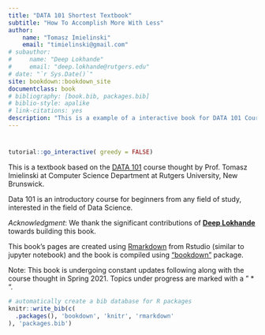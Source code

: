 --- 
title: "DATA 101 Shortest Textbook"
subtitle: "How To Accomplish More With Less"
author: 
    name: "Tomasz Imielinski"
    email: "timielinski@gmail.com"
# subauthor: 
#     name: "Deep Lokhande"
#     email: "deep.lokhande@rutgers.edu"
# date: "`r Sys.Date()`"
site: bookdown::bookdown_site
documentclass: book
# bibliography: [book.bib, packages.bib]
# biblio-style: apalike
# link-citations: yes
description: "This is a example of a interactive book for DATA 101 Course thought by Prof. Tomasz Imielinski (http://data101.cs.rutgers.edu/) Find the demo site at (https://deeplokhande.github.io/data101demobook/) Published using Bookdown for R."
---



# {-}

<script src=https://cdn.datacamp.com/datacamp-light-latest.min.js></script>
```{r ,include=FALSE}
tutorial::go_interactive( greedy = FALSE)

```


This is a textbook based on the [DATA 101](http://data101.cs.rutgers.edu/) course thought by Prof. Tomasz Imielinski at Computer Science Department at Rutgers University, New Brunswick.

Data 101 is an introductory course for beginners from any field of study, interested in the field of Data Science. 

_Acknowledgment_: We thank the significant contributions of **[Deep Lokhande](deeplokhande.github.io)** towards building this book.

This book's pages are created using [Rmarkdown](https://rmarkdown.rstudio.com/) from Rstudio (similar to jupyter notebook) and the book is compiled using ["bookdown"](https://cran.r-project.org/web/packages/bookdown/index.html) package.

Note: This book is undergoing constant updates following along with the course thought in Spring 2021. Topics under progress are marked with a " * ".








<!-- **FIRST FEW PAGES CAN BE SKIPPED. JUMP TO RECITAION 3 FOR DEMO** -->

<!-- This is a _sample_ book written in **Markdown**. You can use anything that Pandoc's Markdown supports, e.g., a math equation $a^2 + b^2 = c^2$. -->

<!-- The **bookdown** package can be installed from CRAN or Github: -->

<!-- ```{r eval=FALSE} -->
<!-- install.packages("bookdown") -->
<!-- # or the development version -->
<!-- # devtools::install_github("rstudio/bookdown") -->
<!-- ``` -->

<!-- Remember each Rmd file contains one and only one chapter, and a chapter is defined by the first-level heading `#`. -->

<!-- To compile this example to PDF, you need XeLaTeX. You are recommended to install TinyTeX (which includes XeLaTeX): <https://yihui.org/tinytex/>. -->

```{r include=FALSE}
# automatically create a bib database for R packages
knitr::write_bib(c(
  .packages(), 'bookdown', 'knitr', 'rmarkdown'
), 'packages.bib')
```
